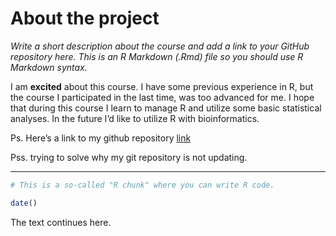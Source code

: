 
# About the project

*Write a short description about the course and add a link to your GitHub repository here. This is an R Markdown (.Rmd) file so you should use R Markdown syntax.*

I am __excited__ about this course. I have some previous experience in R, but the course I participated in the last time, was too advanced for me. I hope that during this course I learn to manage R and utilize some basic statistical analyses. In the future I'd like to utilize R with bioinformatics.

Ps. Here's a link to my github repository [link](https://github.com/venlajohansson?tab=repositories)

Pss. trying to solve why my git repository is not updating.

***

```r
# This is a so-called "R chunk" where you can write R code.

date()

```
The text continues here.

